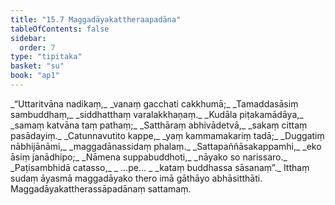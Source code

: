 ```yaml
---
title: "15.7 Maggadāyakattheraapadāna"
tableOfContents: false
sidebar:
  order: 7
type: "tipitaka"
basket: "su"
book: "ap1"
---
```



<DynamicBreadcrumb />

<Division number="32" book="ap1" bookNo="20" page="191">

<Paragraph number="2321" type="verses" book="ap1">
_“Uttaritvāna nadikaṃ,_  
_vanaṃ gacchati cakkhumā;_  
_Tamaddasāsiṃ sambuddhaṃ,_  
_siddhatthaṃ varalakkhaṇaṃ._  

</Paragraph>

</Division>
<Division number="33" book="ap1" bookNo="20" page="191">

<Paragraph number="2322" type="verses" book="ap1">
_Kudāla piṭakamādāya,_  
_samaṃ katvāna taṃ pathaṃ;_  
_Satthāraṃ abhivādetvā,_  
_sakaṃ cittaṃ pasādayiṃ._  

</Paragraph>

</Division>
<Division number="34" book="ap1" bookNo="20" page="191">

<Paragraph number="2323" type="verses" book="ap1">
_Catunnavutito kappe,_  
_yaṃ kammamakariṃ tadā;_  
_Duggatiṃ nābhijānāmi,_  
_maggadānassidaṃ phalaṃ._  

</Paragraph>

</Division>
<Division number="35" book="ap1" bookNo="20" page="191">

<Paragraph number="2324" type="verses" book="ap1">
_Sattapaññāsakappamhi,_  
_eko āsiṃ janādhipo;_  
_Nāmena suppabuddhoti,_  
_nāyako so narissaro._  

</Paragraph>

</Division>
<Division number="36" book="ap1" bookNo="20" page="191">

<Paragraph number="2325" type="verses" book="ap1">
_Paṭisambhidā catasso,_  
_ …pe… _  
_kataṃ buddhassa sāsanaṃ”._  

</Paragraph>

<Paragraph number="2326" book="ap1">
Itthaṃ sudaṃ āyasmā maggadāyako thero imā gāthāyo abhāsitthāti.

</Paragraph>
</Division>

<Paragraph number="2327" type="center" book="ap1">
Maggadāyakattherassāpadānaṃ sattamaṃ.
</Paragraph>